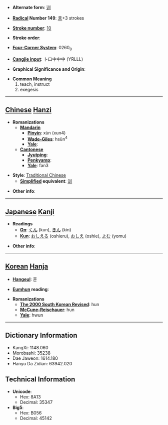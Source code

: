 * '''Alternate form''': [[训]]

* '''[[Wiktionary:Chinese radical index| Radical]] Number 149''': [[Wiktionary:Chinese radical index 言|言]]+3 strokes

* '''[[Wiktionary:Chinese total strokes index|Stroke number]]''': [[Wiktionary:Chinese total strokes index 10|10]]

* '''Stroke order''': 

* '''[[Wiktionary:Chinese four corner index|Four-Corner System]]''': 0260<sub>0</sub>

* '''[[Wiktionary:Chinese Cangjie index|Cangjie input]]''': 卜口中中中 (YRLLL)

* '''Graphical Significance and Origin''': 

* '''Common Meaning'''
*#teach, instruct
*# exegesis


----

== [[Chinese]] [[Hanzi]] ==

* '''Romanizations'''
** '''[[Mandarin]]'''
*** '''[[Pinyin]]''': xùn (xun4)
*** '''[[Wade-Giles]]''': hsün<sup>4</sup>
*** '''[[Yale]]''': 
** '''[[Cantonese]]'''
*** '''[[Jyutping]]''':
*** '''[[Penkyamp]]''': 
*** '''[[Yale]]''': fan3

* '''Style''': [[Traditional Chinese]] 
** '''[[Simplified Chinese|Simplified]] equivalent''': [[训]]

* '''Other info''': 

----

== [[Japanese]] [[Kanji]] ==

* '''Readings'''
** '''[[On]]''': [[くん]] (kun), [[きん]] (kin)
** '''[[Kun]]''': [[おしえる]] (oshieru), [[おしえ]] (oshie), [[よむ]] (yomu)

* '''Other info''':  

----

== [[Korean]] [[Hanja]] ==

* '''[[Hangeul]]''': 훈

* '''[[Eumhun]] reading''': 

* '''Romanizations'''
** '''[[The 2000 South Korean Revised Romanization|The 2000 South Korean Revised]]''': hun
** '''[[McCune-Reischauer]]''': hun
** '''[[Yale]]''': hwun

----

== Dictionary Information ==

* KangXi: 1148.060
* Morobashi: 35238
* Dae Jaweon: 1614.180
* Hanyu Da Zidian: 63942.020

== Technical Information ==

* '''Unicode''':
** Hex: 8A13
** Decimal: 35347
* '''Big5''':
** Hex: B056
** Decimal: 45142